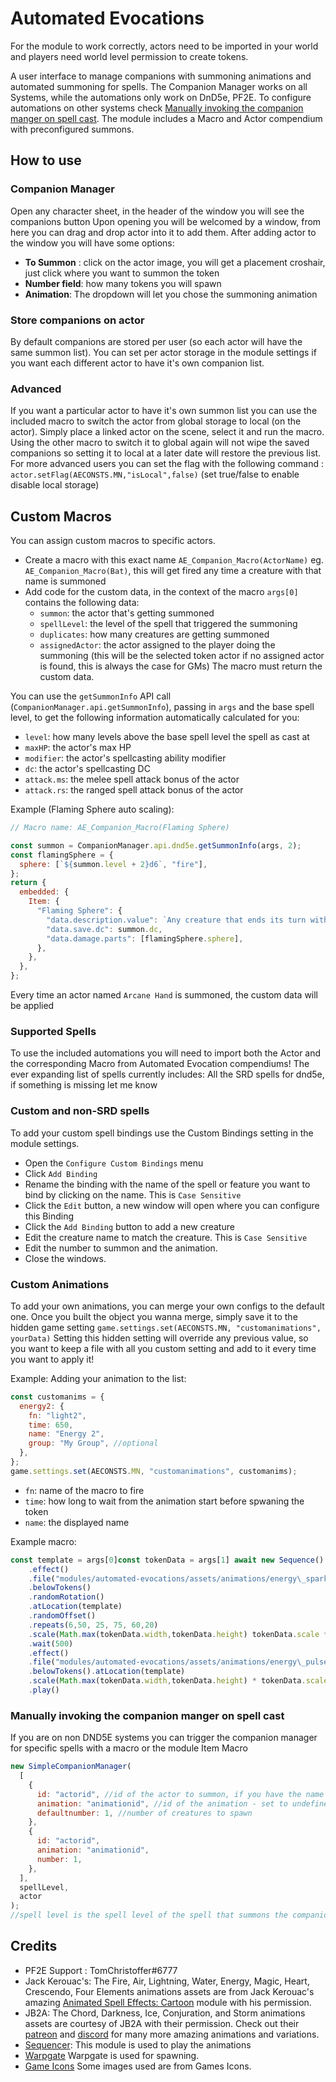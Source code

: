 

# Automated Evocations

<ModuleInfo />

<Callout type="warning" emoji="⚠️">
  For the module to work correctly, actors need to be imported in your world and
  players need world level permission to create tokens.
</Callout>

A user interface to manage companions with summoning animations and
automated summoning for spells.
The Companion Manager works on all Systems, while the automations only work on DnD5e, PF2E.
To configure automations on other systems check [Manually invoking the companion manger on spell cast](automated-evocations/#manually-invoking-the-companion-manger-on-spell-cast).
The module includes a Macro and Actor compendium with preconfigured summons.

## How to use
<ImageButBetter
  src='/images/Automated-Evocations/Aeheaderbtn.png'
  alt='Companion manger button'
  className={styles.wikiimage}
/>

### Companion Manager

Open any character sheet, in the header of the window you will see the companions button
Upon opening you will be welcomed by a window, from here you can drag and drop actor into it to add them.
After adding actor to the window you will have some options:
<ImageButBetter
  src='/images/Automated-Evocations/Companionmanager.png'
  alt='Companion Manager Window'
  className={styles.wikiimage}
/>
- **To Summon** : click on the actor image, you will get a placement croshair, just click where you want to summon the token
- **Number field**: how many tokens you will spawn
- **Animation**: The dropdown will let you chose the summoning animation

### Store companions on actor

By default companions are stored per user (so each actor will have the same summon list).
You can set per actor storage in the module settings if you want each different actor to have it's own companion list.

### Advanced

If you want a particular actor to have it's own summon list you can use
the included macro to switch the actor from global storage to local (on the actor).
Simply place a linked actor on the scene, select it and run the macro.
Using the other macro to switch it to global again will not wipe the saved companions so setting it to local at a later date will restore the previous list.
For more advanced users you can set the flag with the following command : `actor.setFlag(AECONSTS.MN,"isLocal",false)` (set true/false to enable disable local storage)

## Custom Macros

You can assign custom macros to specific actors.
- Create a macro with this exact name `AE_Companion_Macro(ActorName)` eg. `AE_Companion_Macro(Bat)`, this will
get fired any time a creature with that name is summoned
- Add code for the custom data, in the context of the macro `args[0]` contains the
following data:
    - `summon`: the actor that's getting summoned
    - `spellLevel`: the level of the spell that triggered the summoning
    - `duplicates`: how many creatures are getting summoned
    - `assignedActor`: the actor assigned to the player doing the summoning (this will be the
selected token actor if no assigned actor is found, this is always the
case for GMs) The macro must return the custom data.

You can use the `getSummonInfo` API call (`CompanionManager.api.getSummonInfo`), passing in `args` and the base spell level, to get the following information automatically calculated for you:

- `level`: how many levels above the
base spell level the spell as cast at
- `maxHP`: the actor's max HP
- `modifier`: the actor's spellcasting ability modifier
- `dc`: the actor's spellcasting DC
- `attack.ms`: the melee spell attack bonus of the actor
- `attack.rs`: the ranged spell attack bonus of the actor

Example (Flaming Sphere auto scaling):

```js
// Macro name: AE_Companion_Macro(Flaming Sphere)

const summon = CompanionManager.api.dnd5e.getSummonInfo(args, 2);
const flamingSphere = {
  sphere: [`${summon.level + 2}d6`, "fire"],
};
return {
  embedded: {
    Item: {
      "Flaming Sphere": {
        "data.description.value": `Any creature that ends its turn within 5 feet of the sphere, or has the sphere rammed into it, must make a Dexterity saving throw (DC ${summon.dc}). The creature takes ${flamingSphere.sphere[0]} ${flamingSphere.sphere[1]} damage on a failed save, or half as much damage on a successful one.`,
        "data.save.dc": summon.dc,
        "data.damage.parts": [flamingSphere.sphere],
      },
    },
  },
};
```

Every time an
actor named `Arcane Hand` is summoned, the custom data will be applied

### Supported Spells

To use the included automations you will need
to import both the Actor and the corresponding Macro from Automated
Evocation compendiums! The ever expanding list of spells currently
includes: All the SRD spells for dnd5e, if something is missing let me
know

### Custom and non-SRD spells
<ImageButBetter
  src='/images/Automated-Evocations/Aecustombindingmenu.png'
  alt='Configure Bindings Setting'
  className={styles.wikiimage}
/>
To add your custom spell bindings use the Custom Bindings setting in the module settings.
- Open the `Configure Custom Bindings` menu <ImageButBetter src='/images/Automated-Evocations/Aeconfigbindmenu.png'  alt='Custom Bindings Menu'  className={styles.wikiimage}/>
- Click `Add Binding`
- Rename the binding with the name of the spell or feature you want to bind by clicking on the name. This is `Case Sensitive`
- Click the `Edit` button, a new window will open where you can configure this Binding
- Click the `Add Binding` button to add a new creature
- Edit the creature name to match the creature. This is `Case Sensitive`
- Edit the number to summon and the animation.
- Close the windows.


### Custom Animations

To add your own animations, you can merge your own
configs to the default one. Once you built the object you wanna merge,
simply save it to the hidden game setting
`game.settings.set(AECONSTS.MN, "customanimations", yourData)`
<Callout type="warning" emoji="⚠️">
Setting this hidden setting will override any previous value, so you
want to keep a file with all you custom setting and add to it every time
you want to apply it!
</Callout>

Example: Adding your animation to the list:

```js
const customanims = {
  energy2: {
    fn: "light2",
    time: 650,
    name: "Energy 2",
    group: "My Group", //optional
  },
};
game.settings.set(AECONSTS.MN, "customanimations", customanims);
```

- `fn`: name of the macro to fire
- `time`: how long to wait from the animation start before spwaning the token
- `name`: the displayed name

Example macro:

```js
const template = args[0]const tokenData = args[1] await new Sequence()
    .effect()
    .file("modules/automated-evocations/assets/animations/energy\_spark\_CIRCLE\_01.webm")
    .belowTokens()
    .randomRotation()
    .atLocation(template)
    .randomOffset()
    .repeats(6,50, 25, 75, 60,20)
    .scale(Math.max(tokenData.width,tokenData.height) tokenData.scale * 0.15)
    .wait(500)
    .effect()
    .file("modules/automated-evocations/assets/animations/energy\_pulse\_yellow\_CIRCLE.webm")
    .belowTokens().atLocation(template)
    .scale(Math.max(tokenData.width,tokenData.height) * tokenData.scale * 0.35)
    .play()
```

### Manually invoking the companion manger on spell cast

If you are
on non DND5E systems you can trigger the companion manager for specific
spells with a macro or the module Item Macro

```js
new SimpleCompanionManager(
  [
    {
      id: "actorid", //id of the actor to summon, if you have the name use game.actors.getName(name).id
      animation: "animationid", //id of the animation - set to undefined for
      defaultnumber: 1, //number of creatures to spawn
    },
    {
      id: "actorid",
      animation: "animationid",
      number: 1,
    },
  ],
  spellLevel,
  actor
);
//spell level is the spell level of the spell that summons the companions (will be passed to the companion macro), actor is the actor that summons the companions
```

## Credits

- PF2E Support : TomChristoffer\#6777
- Jack Kerouac's: The Fire, Air, Lightning,
Water, Energy, Magic, Heart, Crescendo, Four Elements animations assets
are from Jack Kerouac's amazing [Animated Spell Effects:
Cartoon](https://github.com/jackkerouac/animated-spell-effects-cartoon)
module with his permission.
- JB2A: The Chord, Darkness, Ice,
Conjuration, and Storm animations assets are courtesy of JB2A with their
permission. Check out their [patreon](https://www.patreon.com/JB2A) and
[discord](https://discord.gg/A59GAZwB9M) for many more amazing
animations and variations.
- [Sequencer](https://github.com/fantasycalendar/FoundryVTT-Sequencer): This module is used to play the animations
- [Warpgate](https://github.com/trioderegion/warpgate) Warpgate is used for spawning.
- [Game Icons](https://game-icons.net/) Some images used are from Games Icons.
